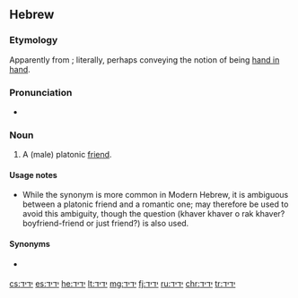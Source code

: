==Hebrew==

===Etymology===
Apparently from {{term|יָד||hand|lang=he|sc=Hebr|tr=yad}}; literally, perhaps conveying the notion of being [[hand in hand]].

===Pronunciation===
* {{a|Modern Israeli}} {{IPA|/jaˈdid/|lang=he}}

===Noun===
{{he-noun|wv=יָדִיד|tr=yadíd|g=m|cons=יְדִיד|pl=יְדִידִים|f=יְדִידָה}}

# A (male) platonic [[friend]].

====Usage notes====
* While the synonym {{term|lang=he|חָבֵר|sc=Hebr|tr=khavér}} is more common in Modern Hebrew, it is ambiguous between a platonic friend and a romantic one; {{lang|he|יָדִיד}} may therefore be used to avoid this ambiguity, though the question {{lang|he|חבר חבר או רק חבר?}} (khaver khaver o rak khaver? boyfriend-friend or just friend?) is also used.

====Synonyms====
* {{sense|friend}} {{l|he|חָבֵר|tr=khavér|g=m}}

[[cs:ידיד]]
[[es:ידיד]]
[[he:ידיד]]
[[lt:ידיד]]
[[mg:ידיד]]
[[fj:ידיד]]
[[ru:ידיד]]
[[chr:ידיד]]
[[tr:ידיד]]